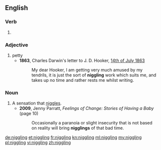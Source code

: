 ==English==

===Verb===
{{head|en|present participle}}

# {{present participle of|niggle|lang=en}}

===Adjective===
{{head|en}}

# petty
#* '''1863''', Charles Darwin's letter to J. D. Hooker, [http://www.darwinproject.ac.uk/entry-4241 14th of July 1863]
#*: My dear Hooker, I am getting very much amused by my tendrils, it is just the sort of '''niggling''' work which suits me, and takes up no time and rather rests me whilst writing. 

===Noun===
{{en-noun}}

# A sensation that [[niggle]]s.
#* '''2009''', Jenny Parratt, ''Feelings of Change: Stories of Having a Baby'' (page 10)
#*: Occasionally a paranoia or slight insecurity that is not based on reality will bring '''nigglings''' of that bad time.

[[de:niggling]]
[[et:niggling]]
[[fr:niggling]]
[[kn:niggling]]
[[ml:niggling]]
[[my:niggling]]
[[pl:niggling]]
[[vi:niggling]]
[[zh:niggling]]